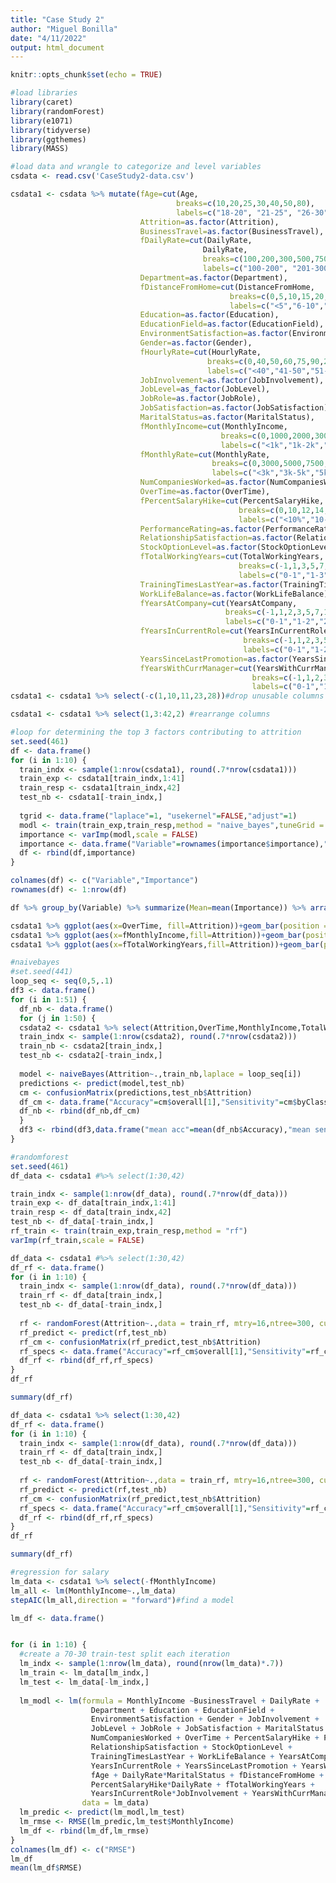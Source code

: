 ```yaml
---
title: "Case Study 2"
author: "Miguel Bonilla"
date: "4/11/2022"
output: html_document
---
```


```r
knitr::opts_chunk$set(echo = TRUE)
```

```r
#load libraries
library(caret)
library(randomForest)
library(e1071)
library(tidyverse)
library(ggthemes)
library(MASS)

```



```r
#load data and wrangle to categorize and level variables
csdata <- read.csv('CaseStudy2-data.csv')

csdata1 <- csdata %>% mutate(fAge=cut(Age,
                                     breaks=c(10,20,25,30,40,50,80),
                                     labels=c("18-20", "21-25", "26-30", "31-40","40-50", "50+")),
                             Attrition=as.factor(Attrition),
                             BusinessTravel=as.factor(BusinessTravel),
                             fDailyRate=cut(DailyRate,
                                           DailyRate,
                                           breaks=c(100,200,300,500,750,1000,1250,1500),
                                           labels=c("100-200", "201-300", "301-500", "501-750", "751-1000", "1001-1250", "1251+")),
                             Department=as.factor(Department),
                             fDistanceFromHome=cut(DistanceFromHome,
                                                 breaks=c(0,5,10,15,20,25,30),
                                                 labels=c("<5","6-10","11-15","16-20","21-25","26-30")),
                             Education=as.factor(Education),
                             EducationField=as.factor(EducationField),
                             EnvironmentSatisfaction=as.factor(EnvironmentSatisfaction),
                             Gender=as.factor(Gender),
                             fHourlyRate=cut(HourlyRate,
                                            breaks=c(0,40,50,60,75,90,200),
                                            labels=c("<40","41-50","51-60","61-75","76-90","90+")),
                             JobInvolvement=as.factor(JobInvolvement),
                             JobLevel=as_factor(JobLevel),
                             JobRole=as.factor(JobRole),
                             JobSatisfaction=as.factor(JobSatisfaction),
                             MaritalStatus=as.factor(MaritalStatus),
                             fMonthlyIncome=cut(MonthlyIncome,
                                               breaks=c(0,1000,2000,3000,5000,7500,10000,12500,15000,17500,50000),
                                               labels=c("<1k","1k-2k","2k-3k","3k-5k","5k-7.5k","7.5k-10k","10k-12.5k","12.5k-15k","15k-17.5k",">17.5k")),
                             fMonthlyRate=cut(MonthlyRate,
                                             breaks=c(0,3000,5000,7500,10000,15000,20000,400000),
                                             labels=c("<3k","3k-5k","5k-7.5k","7.5k-10k","10k-15k","15k-20k",">20k")),
                             NumCompaniesWorked=as.factor(NumCompaniesWorked),
                             OverTime=as.factor(OverTime),
                             fPercentSalaryHike=cut(PercentSalaryHike,
                                                   breaks=c(0,10,12,14,16,18,20,22,100),
                                                   labels=c("<10%","10-12%","12-14%","14-16%","16-18%","18-20%","20-22%","<22%")),
                             PerformanceRating=as.factor(PerformanceRating),
                             RelationshipSatisfaction=as.factor(RelationshipSatisfaction),
                             StockOptionLevel=as.factor(StockOptionLevel),
                             fTotalWorkingYears=cut(TotalWorkingYears,
                                                   breaks=c(-1,1,3,5,7,10,15,20,30,60),
                                                   labels=c("0-1","1-3","3-5","5-7","7-10","10-15","15-20","20-30",">30")),
                             TrainingTimesLastYear=as.factor(TrainingTimesLastYear),
                             WorkLifeBalance=as.factor(WorkLifeBalance),
                             fYearsAtCompany=cut(YearsAtCompany,
                                                breaks=c(-1,1,2,3,5,7,10,15,20,60),
                                                labels=c("0-1","1-2","2-3","3-5","5-7","7-10","10-15","15-20",">20")),
                             fYearsInCurrentRole=cut(YearsInCurrentRole,
                                                    breaks=c(-1,1,2,3,5,7,10,15,60),
                                                    labels=c("0-1","1-2","2-3","3-5","5-7","7-10","10-15",">15")),
                             YearsSinceLastPromotion=as.factor(YearsSinceLastPromotion),
                             fYearsWithCurrManager=cut(YearsWithCurrManager,
                                                      breaks=c(-1,1,2,3,5,7,10,14,60),
                                                      labels=c("0-1","1-2","2-3","3-5","5-7","7-10","10-14",">14")))
csdata1 <- csdata1 %>% select(-c(1,10,11,23,28))#drop unusable columns

csdata1 <- csdata1 %>% select(1,3:42,2) #rearrange columns

```

```r
#loop for determining the top 3 factors contributing to attrition
set.seed(461)
df <- data.frame()
for (i in 1:10) {
  train_indx <- sample(1:nrow(csdata1), round(.7*nrow(csdata1)))
  train_exp <- csdata1[train_indx,1:41]
  train_resp <- csdata1[train_indx,42]
  test_nb <- csdata1[-train_indx,]
  
  tgrid <- data.frame("laplace"=1, "usekernel"=FALSE,"adjust"=1)
  modl <- train(train_exp,train_resp,method = "naive_bayes",tuneGrid = tgrid,metric = "Kappa")
  importance <- varImp(modl,scale = FALSE)
  importance <- data.frame("Variable"=rownames(importance$importance),"Importance"=importance$importance[1])
  df <- rbind(df,importance)
}

colnames(df) <- c("Variable","Importance")
rownames(df) <- 1:nrow(df)

df %>% group_by(Variable) %>% summarize(Mean=mean(Importance)) %>% arrange(desc(Mean))
```


```r
csdata1 %>% ggplot(aes(x=OverTime, fill=Attrition))+geom_bar(position = "fill")+ggtitle("Attrition Rate for Overtime")+ylab("Proportion")+theme_calc()+theme_calc()+scale_fill_brewer()
csdata1 %>% ggplot(aes(x=fMonthlyIncome,fill=Attrition))+geom_bar(position = "fill")+ggtitle("Attrition Rate for Monthly Income Ranges")+ylab("Proportion")+theme_calc()+scale_fill_brewer()
csdata1 %>% ggplot(aes(x=fTotalWorkingYears,fill=Attrition))+geom_bar(position = "fill")+ggtitle("Attrition Rate for Total Working Years Ranges")+ylab("Proportion")+theme_calc()+scale_fill_brewer()

```


```r
#naivebayes
#set.seed(441)
loop_seq <- seq(0,5,.1)
df3 <- data.frame()
for (i in 1:51) {
  df_nb <- data.frame()
  for (j in 1:50) {
  csdata2 <- csdata1 %>% select(Attrition,OverTime,MonthlyIncome,TotalWorkingYears,YearsAtCompany,StockOptionLevel,MaritalStatus,JobLevel,YearsInCurrentRole,YearsWithCurrManager,Age,JobInvolvement,JobRole,JobSatisfaction,Department,DistanceFromHome,EnvironmentSatisfaction,WorkLifeBalance,TrainingTimesLastYear,Education,MonthlyRate,NumCompaniesWorked,DailyRate,RelationshipSatisfaction,HourlyRate,YearsSinceLastPromotion,BusinessTravel,EducationField,PercentSalaryHike)
  train_indx <- sample(1:nrow(csdata2), round(.7*nrow(csdata2)))
  train_nb <- csdata2[train_indx,]
  test_nb <- csdata2[-train_indx,]
  
  model <- naiveBayes(Attrition~.,train_nb,laplace = loop_seq[i])
  predictions <- predict(model,test_nb)
  cm <- confusionMatrix(predictions,test_nb$Attrition)
  df_cm <- data.frame("Accuracy"=cm$overall[1],"Sensitivity"=cm$byClass[1],"Specificity"=cm$byClass[2])
  df_nb <- rbind(df_nb,df_cm)
  }
  df3 <- rbind(df3,data.frame("mean acc"=mean(df_nb$Accuracy),"mean sens"=mean(df_nb$Sensitivity),"mean spec"=mean(df_nb$Specificity),"laplace"=i))
}
```


```r
#randomforest
set.seed(461)
df_data <- csdata1 #%>% select(1:30,42)

train_indx <- sample(1:nrow(df_data), round(.7*nrow(df_data)))
train_exp <- df_data[train_indx,1:41]
train_resp <- df_data[train_indx,42]
test_nb <- df_data[-train_indx,]
rf_train <- train(train_exp,train_resp,method = "rf")
varImp(rf_train,scale = FALSE)

```

```r
df_data <- csdata1 #%>% select(1:30,42)
df_rf <- data.frame()
for (i in 1:10) {
  train_indx <- sample(1:nrow(df_data), round(.7*nrow(df_data)))
  train_rf <- df_data[train_indx,]
  test_nb <- df_data[-train_indx,]
  
  rf <- randomForest(Attrition~.,data = train_rf, mtry=16,ntree=300, cutoff = c(.68,.15))
  rf_predict <- predict(rf,test_nb)
  rf_cm <- confusionMatrix(rf_predict,test_nb$Attrition)
  rf_specs <- data.frame("Accuracy"=rf_cm$overall[1],"Sensitivity"=rf_cm$byClass[1],"Specificity"=rf_cm$byClass[2])
  df_rf <- rbind(df_rf,rf_specs)
}
df_rf

summary(df_rf)
```

```r
df_data <- csdata1 %>% select(1:30,42)
df_rf <- data.frame()
for (i in 1:10) {
  train_indx <- sample(1:nrow(df_data), round(.7*nrow(df_data)))
  train_rf <- df_data[train_indx,]
  test_nb <- df_data[-train_indx,]
  
  rf <- randomForest(Attrition~.,data = train_rf, mtry=16,ntree=300, cutoff = c(.71,.15))
  rf_predict <- predict(rf,test_nb)
  rf_cm <- confusionMatrix(rf_predict,test_nb$Attrition)
  rf_specs <- data.frame("Accuracy"=rf_cm$overall[1],"Sensitivity"=rf_cm$byClass[1],"Specificity"=rf_cm$byClass[2])
  df_rf <- rbind(df_rf,rf_specs)
}
df_rf

summary(df_rf)
```

```r
#regression for salary
lm_data <- csdata1 %>% select(-fMonthlyIncome)
lm_all <- lm(MonthlyIncome~.,lm_data)
stepAIC(lm_all,direction = "forward")#find a model
```


```r
lm_df <- data.frame()


for (i in 1:10) {
  #create a 70-30 train-test split each iteration
  lm_indx <- sample(1:nrow(lm_data), round(nrow(lm_data)*.7))
  lm_train <- lm_data[lm_indx,]
  lm_test <- lm_data[-lm_indx,]
  
  lm_modl <- lm(formula = MonthlyIncome ~BusinessTravel + DailyRate + 
                  Department + Education + EducationField + 
                  EnvironmentSatisfaction + Gender + JobInvolvement + 
                  JobLevel + JobRole + JobSatisfaction + MaritalStatus + MonthlyRate + 
                  NumCompaniesWorked + OverTime + PercentSalaryHike + PerformanceRating + 
                  RelationshipSatisfaction + StockOptionLevel + 
                  TrainingTimesLastYear + WorkLifeBalance + YearsAtCompany + 
                  YearsInCurrentRole + YearsSinceLastPromotion + YearsWithCurrManager + 
                  fAge + DailyRate*MaritalStatus + fDistanceFromHome + fHourlyRate + MonthlyRate*Education + 
                  PercentSalaryHike*DailyRate + fTotalWorkingYears + 
                  YearsInCurrentRole*JobInvolvement + YearsWithCurrManager*Education + Attrition, 
                data = lm_data)
  lm_predic <- predict(lm_modl,lm_test)
  lm_rmse <- RMSE(lm_predic,lm_test$MonthlyIncome)
  lm_df <- rbind(lm_df,lm_rmse)
}
colnames(lm_df) <- c("RMSE")
lm_df
mean(lm_df$RMSE)
```

